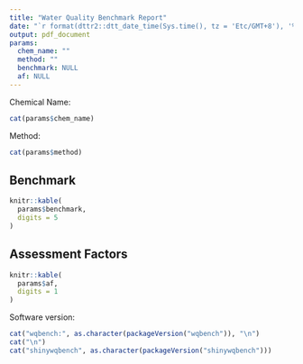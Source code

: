 ```yaml
---
title: "Water Quality Benchmark Report"
date: "`r format(dttr2::dtt_date_time(Sys.time(), tz = 'Etc/GMT+8'), '%B %d, %Y')`"
output: pdf_document
params:
  chem_name: ""
  method: ""
  benchmark: NULL
  af: NULL
---
```


Chemical Name: 
```r
cat(params$chem_name)
```

Method:
```r
cat(params$method)
```

## Benchmark

```r
knitr::kable(
  params$benchmark, 
  digits = 5
)
```

## Assessment Factors

```r
knitr::kable(
  params$af,
  digits = 1
)
```





Software version:

```r
cat("wqbench:", as.character(packageVersion("wqbench")), "\n")
cat("\n")
cat("shinywqbench", as.character(packageVersion("shinywqbench")))
```